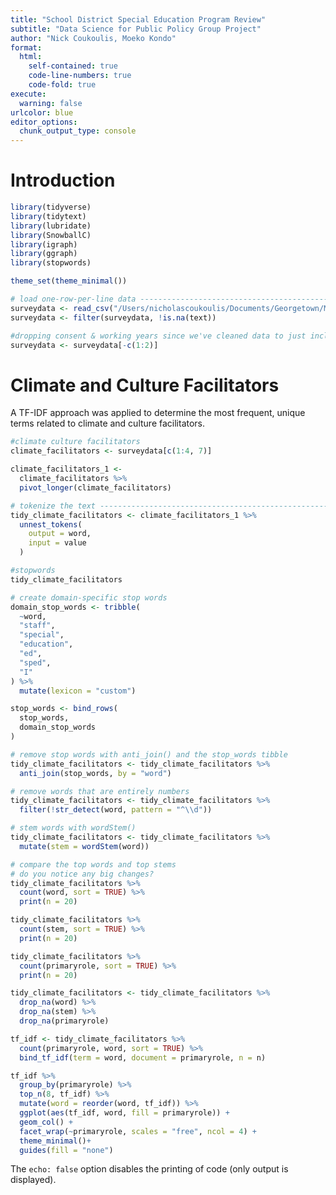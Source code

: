 ```yaml
---
title: "School District Special Education Program Review"
subtitle: "Data Science for Public Policy Group Project"
author: "Nick Coukoulis, Moeko Kondo"
format: 
  html:
    self-contained: true
    code-line-numbers: true
    code-fold: true
execute: 
  warning: false
urlcolor: blue
editor_options: 
  chunk_output_type: console
---
```


# Introduction

```r
library(tidyverse)
library(tidytext)
library(lubridate)
library(SnowballC)
library(igraph)
library(ggraph)
library(stopwords)

theme_set(theme_minimal())

# load one-row-per-line data ----------------------------------------------
surveydata <- read_csv("/Users/nicholascoukoulis/Documents/Georgetown/MPP/Spring2023/DataScience/assignments/project/individualresponses_survey_updated_5.1.23.csv")
surveydata <- filter(surveydata, !is.na(text))

#dropping consent & working years since we've cleaned data to just include these
surveydata <- surveydata[-c(1:2)]
```

# Climate and Culture Facilitators 
A TF-IDF approach was applied to determine the most frequent, unique terms related to climate and culture facilitators. 
```r
#climate culture facilitators
climate_facilitators <- surveydata[c(1:4, 7)]

climate_facilitators_1 <- 
  climate_facilitators %>%
  pivot_longer(climate_facilitators)

# tokenize the text -------------------------------------------------------
tidy_climate_facilitators <- climate_facilitators_1 %>%
  unnest_tokens(
    output = word, 
    input = value
  )

#stopwords
tidy_climate_facilitators

# create domain-specific stop words
domain_stop_words <- tribble(
  ~word, 
  "staff",
  "special",
  "education",
  "ed",
  "sped",
  "I"
) %>%
  mutate(lexicon = "custom")

stop_words <- bind_rows(
  stop_words,
  domain_stop_words
)

# remove stop words with anti_join() and the stop_words tibble
tidy_climate_facilitators <- tidy_climate_facilitators %>%
  anti_join(stop_words, by = "word") 

# remove words that are entirely numbers
tidy_climate_facilitators <- tidy_climate_facilitators %>%
  filter(!str_detect(word, pattern = "^\\d")) 

# stem words with wordStem()
tidy_climate_facilitators <- tidy_climate_facilitators %>%
  mutate(stem = wordStem(word))

# compare the top words and top stems
# do you notice any big changes?
tidy_climate_facilitators %>%
  count(word, sort = TRUE) %>% 
  print(n = 20)

tidy_climate_facilitators %>%
  count(stem, sort = TRUE) %>% 
  print(n = 20)

tidy_climate_facilitators %>%
  count(primaryrole, sort = TRUE) %>%
  print(n = 20)

tidy_climate_facilitators <- tidy_climate_facilitators %>%
  drop_na(word) %>%
  drop_na(stem) %>%
  drop_na(primaryrole)

tf_idf <- tidy_climate_facilitators %>%
  count(primaryrole, word, sort = TRUE) %>%
  bind_tf_idf(term = word, document = primaryrole, n = n)

tf_idf %>%
  group_by(primaryrole) %>%
  top_n(8, tf_idf) %>%
  mutate(word = reorder(word, tf_idf)) %>%
  ggplot(aes(tf_idf, word, fill = primaryrole)) +
  geom_col() +
  facet_wrap(~primaryrole, scales = "free", ncol = 4) +
  theme_minimal()+
  guides(fill = "none")
```

The `echo: false` option disables the printing of code (only output is displayed).
